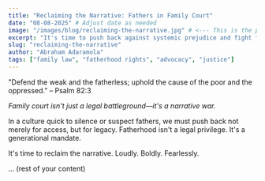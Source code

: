 ```yaml
---
title: "Reclaiming the Narrative: Fathers in Family Court"
date: "08-08-2025" # Adjust date as needed
image: "/images/blog/reclaiming-the-narrative.jpg" # <--- This is the path you would use
excerpt: "It's time to push back against systemic prejudice and fight for fatherhood."
slug: "reclaiming-the-narrative"
author: "Abraham Adaramola"
tags: ["family law", "fatherhood rights", "advocacy", "justice"]
---
```


"Defend the weak and the fatherless; uphold the cause of the poor and the oppressed." – Psalm 82:3

*Family court isn't just a legal battleground—it's a narrative war.*

In a culture quick to silence or suspect fathers, we must push back not merely for access, but for legacy. Fatherhood isn't a legal privilege. It's a generational mandate.

It's time to reclaim the narrative. Loudly. Boldly. Fearlessly.

... (rest of your content)
